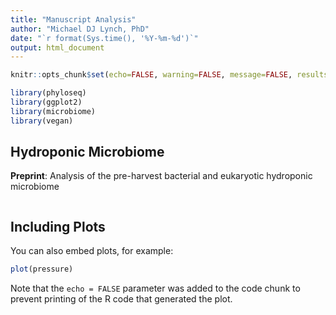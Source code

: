 ```yaml
---
title: "Manuscript Analysis"
author: "Michael DJ Lynch, PhD"
date: "`r format(Sys.time(), '%Y-%m-%d')`"
output: html_document
---
```


```r
knitr::opts_chunk$set(echo=FALSE, warning=FALSE, message=FALSE, results = FALSE)

library(phyloseq)
library(ggplot2)
library(microbiome)
library(vegan)
```

## Hydroponic Microbiome

**Preprint**: Analysis of the pre-harvest bacterial and eukaryotic hydroponic microbiome



```r

```

## Including Plots

You can also embed plots, for example:

```r
plot(pressure)
```

Note that the `echo = FALSE` parameter was added to the code chunk to prevent printing of the R code that generated the plot.
